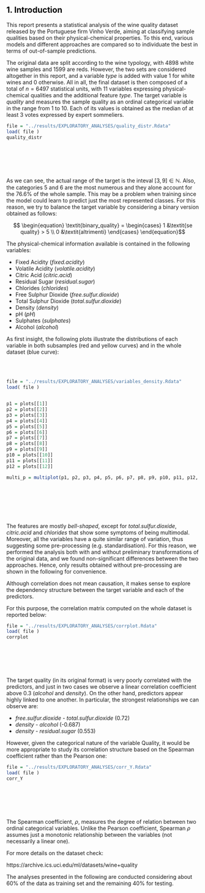 <h2> <a name="1_Introduction" style="pointer-events: none; cursor: default;" ><font color="black"> 1. Introduction </font></a> </h2>



This report presents a statistical analysis of the wine quality dataset released by the Portuguese firm Vinho Verde, aiming at classifying sample qualities based on their physical-chemical properties. To this end, various models and different approaches are compared so to individuate the best in terms of out-of-sample predictions.

The original data are split according to the wine typology, with  4898 white wine samples and 1599 are reds. However, the two sets are considered altogether in this report, and a variable *type* is added with value 1 for white wines and 0 otherwise.  All in all, the final dataset is then composed of a total of $n=6497$ statistical units, with 11 variables expressing physical-chemical qualities and the additional feature *type*. 
The target variable is *quality* and measures the sample quality as an ordinal categorical variable in the range from 1 to 10. Each of its values is obtained as the median of at least 3 votes expressed by expert sommeliers.

```r
file = "../results/EXPLORATORY_ANALYSES/quality_distr.Rdata"
load( file )
quality_distr
```

<br></br>
<br></br>

As we can see, the actual range of the target is the inteval $[3,9] \in \mathbb{N}$. 
Also, the categories 5 and 6 are the most numerous and they alone account for the 76.6% of the whole sample.  This may be a problem when training since the model could learn to predict just the most represented classes.
For this reason, we try to balance the target variable by considering a binary version obtained as follows:  

$$ \begin{equation}
  \textit{binary_quality} = 
  \begin{cases}
   1    &\textit{se quality} > 5  \\ 0       &\textit{altrimenti}
   \end{cases}
\end{equation}$$


The physical-chemical information available is contained in the following variables:

* Fixed Acidity  (*fixed.acidity*)
* Volatile Acidity (*volatile.acidity*)
* Citric Acid (*citric.acid*)
* Residual Sugar (*residual.sugar*)
* Chlorides (*chlorides*)
* Free Sulphur Dioxide (*free.sulfur.dioxide*)
* Total Sulphur Dioxide (*total.sulfur.dioxide*)
* Density (*density*)
* pH (*pH*)
* Sulphates (*sulphates*)
* Alcohol (*alcohol*)

As first insight, the following plots illustrate the distributions of each variable in both subsamples (red and yellow curves) and in the whole dataset (blue curve):

<br></br>
```r
file = "../results/EXPLORATORY_ANALYSES/variables_density.Rdata"
load( file )


p1 = plots[[1]]
p2 = plots[[2]]
p3 = plots[[3]]
p4 = plots[[4]]
p5 = plots[[5]]
p6 = plots[[6]]
p7 = plots[[7]]
p8 = plots[[8]]
p9 = plots[[9]]
p10 = plots[[10]]
p11 = plots[[11]]
p12 = plots[[12]]

multi_p = multiplot(p1, p2, p3, p4, p5, p6, p7, p8, p9, p10, p11, p12, cols = 4 )



```

<br></br>
<br></br>


The features are mostly *bell-shaped*, except for *total.sulfur.dioxide*, *citric.acid* and *chlorides* that show some symptoms of being multimodal. Moreover, all the variables have a quite similar range of variation, thus suggesting some pre-processing (e.g. standardisation). For this reason, we performed the analysis both with and without preliminary transformations of the original data, and we found non-significant differences between the two approaches. Hence, only results obtained without pre-processing are shown in the following for convenience.


Although correlation does not mean causation, it makes sense to explore the dependency structure between the target variable and each of the predictors.

For this purpose, the correlation matrix computed on the whole dataset is reported below:


```r
file = "../results/EXPLORATORY_ANALYSES/corrplot.Rdata"
load( file )
corrplot

```

<br></br>
<br></br>

The target quality (in its original format) is very poorly correlated with the predictors, and just in two cases we observe a linear correlation coefficient above 0.3 (*alcohol* and *density*).
On the other hand,  predictors appear highly linked to one another. In particular, the strongest relationships we can observe are:

- *free.sulfur.dioxide* - *total.sulfur.dioxide* (0.72)
- *density* - *alcohol* (-0.687)
- *density* - *residual.sugar* (0.553)

However, given the categorical nature of the variable Quality, it would be more appropriate to study its correlation structure based on the Spearman coefficient rather than the Pearson one:

```r
file = "../results/EXPLORATORY_ANALYSES/corr_Y.Rdata"
load( file )
corr_Y
```

<br></br>
<br></br>


The Spearman coefficient, $\rho$, measures the degree of relation between two ordinal categorical variables.
Unlike the Pearson coefficient, Spearman $\rho$ assumes just a monotonic relationship between the variables (not necessarily a linear one).

For more details on the dataset check:

https://archive.ics.uci.edu/ml/datasets/wine+quality


The analyses presented in the following are conducted considering about 60% of the data as training set and the remaining 40% for testing.


<br></br>
<br></br>
